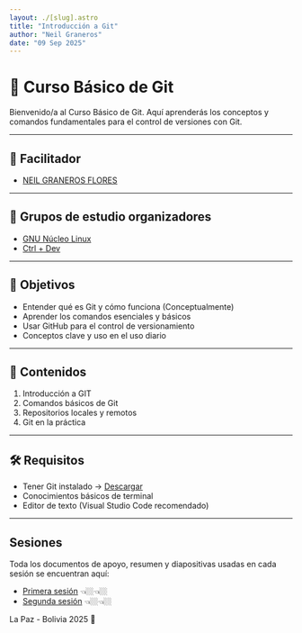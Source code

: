 ```yaml
---
layout: ./[slug].astro
title: "Introducción a Git"
author: "Neil Graneros"
date: "09 Sep 2025"
---
```


# 📘 Curso Básico de Git

Bienvenido/a al Curso Básico de Git. Aquí aprenderás los conceptos y comandos fundamentales para el control de versiones con Git.

---
## 👥 Facilitador

- [NEIL GRANEROS FLORES](https://github.com/reveluv1814)

---

## 🔰 Grupos de estudio organizadores

- [GNU Núcleo Linux](https://www.nucleognulinux.org)
- [Ctrl + Dev](https://troy8203.github.io/CtrlDev-LadingPage)
---

## 🎯 Objetivos

- Entender qué es Git y cómo funciona (Conceptualmente)
- Aprender los comandos esenciales y básicos
- Usar GitHub para el control de versionamiento
- Conceptos clave y uso en el uso diario

---

## 🧱 Contenidos

1. Introducción a GIT
2. Comandos básicos de Git
3. Repositorios locales y remotos
4. Git en la práctica

---

## 🛠️ Requisitos

- Tener Git instalado → [Descargar](https://git-scm.com/downloads)
- Conocimientos básicos de terminal
- Editor de texto (Visual Studio Code recomendado)


---

## Sesiones
Toda los documentos de apoyo, resumen y diapositivas usadas en cada sesión se encuentran aquí:
- [Primera sesión](./taller-git/sesion-1) 👈🏼👈🏼
- [Segunda sesión](./taller-git/sesion-2) 👈🏼👈🏼

La Paz - Bolivia 2025 🚀